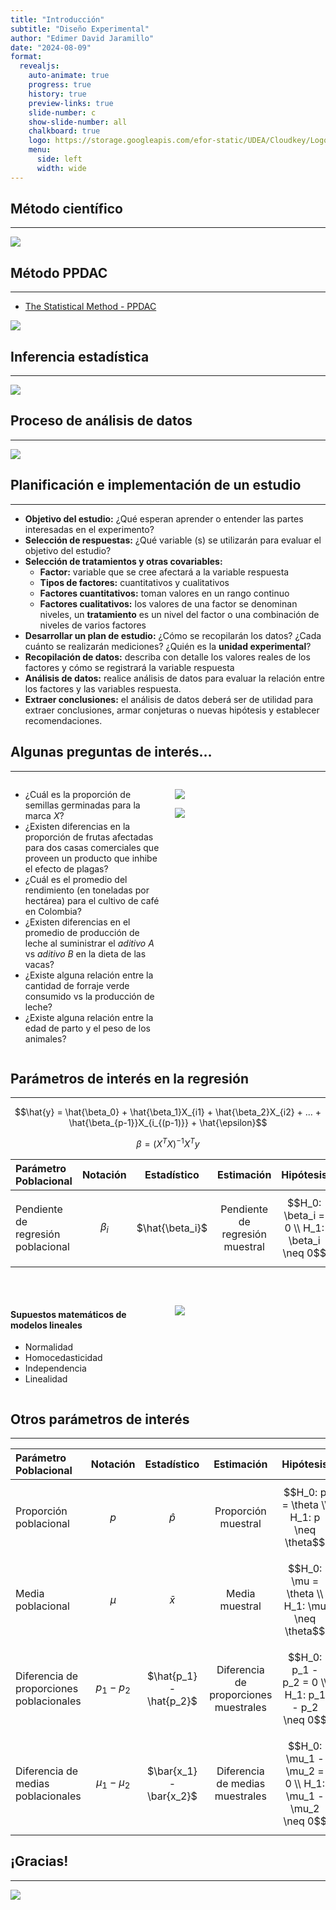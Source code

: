 ```yaml
---
title: "Introducción"
subtitle: "Diseño Experimental"
author: "Edimer David Jaramillo"
date: "2024-08-09"
format:
  revealjs:
    auto-animate: true
    progress: true
    history: true
    preview-links: true
    slide-number: c
    show-slide-number: all
    chalkboard: true
    logo: https://storage.googleapis.com/efor-static/UDEA/Cloudkey/Logohorizontal.png
    menu:
      side: left
      width: wide
---
```


## Método científico
<html><div style='float:left'></div><hr color='#EB811B' size=1px></html> 

![](images/scientific-method.png){fig-align="center"}

## Método PPDAC
<html><div style='float:left'></div><hr color='#EB811B' size=1px></html> 

- [The Statistical Method - PPDAC](https://www.statsref.com/HTML/statistics__statistical_analys.html)

![](images/ppdac.ppm){fig-align="center"}

## Inferencia estadística
<html><div style='float:left'></div><hr color='#EB811B' size=1px></html>

![](images/inferencia.png){fig-align="center"}

## Proceso de análisis de datos
<html><div style='float:left'></div><hr color='#EB811B' size=1px></html> 

![](images/data-science-workflow2.png){fig-align="center"}

## Planificación e implementación de un estudio {.scrollable  .smaller}
<html><div style='float:left'></div><hr color='#EB811B' size=1px></html> 

::: {.incremental}

- **Objetivo del estudio:** ¿Qué esperan aprender o entender las partes interesadas en el experimento?
- **Selección de respuestas:** ¿Qué variable (s) se utilizarán para evaluar el objetivo del estudio?
- **Selección de tratamientos y otras covariables:**
  - **Factor:** variable que se cree afectará a la variable respuesta
  - **Tipos de factores:** cuantitativos y cualitativos
  - **Factores cuantitativos:** toman valores en un rango continuo
  - **Factores cualitativos:** los valores de una factor se denominan niveles, un **tratamiento** es un nivel del factor o una combinación de niveles de varios factores
- **Desarrollar un plan de estudio:** ¿Cómo se recopilarán los datos? ¿Cada cuánto se realizarán mediciones? ¿Quién es la **unidad experimental**?
- **Recopilación de datos:** describa con detalle los valores reales de los factores y cómo se registrará la variable respuesta
- **Análisis de datos:** realice análisis de datos para evaluar la relación entre los factores y las variables respuesta.
- **Extraer conclusiones:** el análisis de datos deberá ser de utilidad para extraer conclusiones, armar conjeturas o nuevas hipótesis y establecer recomendaciones.

:::

## Algunas preguntas de interés... {.scrollable .smaller}
<html><div style='float:left'></div><hr color='#EB811B' size=1px></html> 

::: columns

::: {.column width="50%"}

- ¿Cuál es la proporción de semillas germinadas para la marca *X*?
- ¿Existen diferencias en la proporción de frutas afectadas para dos casas comerciales que proveen un producto que inhibe el efecto de plagas?
- ¿Cuál es el promedio del rendimiento (en toneladas por hectárea) para el cultivo de café en Colombia?
- ¿Existen diferencias en el promedio de producción de leche al suministrar el *aditivo A* vs *aditivo B* en la dieta de las vacas?
- ¿Existe alguna relación entre la cantidad de forraje verde consumido vs la producción de leche?
- ¿Existe alguna relación entre la edad de parto y el peso de los animales?


:::

::: {.column width="50%"}

![](https://s3-us-west-2.amazonaws.com/courses-images/wp-content/uploads/sites/1729/2017/04/15032158/m7_link_prob_statistical_inference_topic_7_1_m7_intro_inference_1_image1.png){fig-align="center"}

![](https://upload.wikimedia.org/wikipedia/commons/thumb/8/82/The_Scientific_Method.svg/1200px-The_Scientific_Method.svg.png){fig-align="center"}

:::

:::

## Parámetros de interés en la regresión {.scrollable .smaller}
<html><div style='float:left'></div><hr color='#EB811B' size=1px></html> 

$$\hat{y} = \hat{\beta_0} + \hat{\beta_1}X_{i1} + \hat{\beta_2}X_{i2} + ... + \hat{\beta_{p-1}}X_{i_{(p-1)}} +  \hat{\epsilon}$$


$$\beta = (X^TX)^{-1}X^Ty$$


| Parámetro Poblacional | Notación | Estadístico | Estimación | Hipótesis |
| :--- | :----------------: | :----: | :-----: | :-------: |
| Pendiente de regresión poblacional | $\beta_i$ | $\hat{\beta_i}$  | Pendiente de regresión muestral | $$H_0: \beta_i = 0 \\ H_1: \beta_i \neq 0$$ |



::: columns

::: {.column width="50%"}

<br>

#### Supuestos matemáticos de modelos lineales

- Normalidad
- Homocedasticidad
- Independencia
- Linealidad

:::

::: {.column width="50%"}

<br>

![](https://bookdown.org/roback/bookdown-BeyondMLR/bookdown-BeyondMLR_files/figure-html/OLSassumptions-1.png){fig-align="center"}

:::

:::

## Otros parámetros de interés {.scrollable .smaller}
<html><div style='float:left'></div><hr color='#EB811B' size=1px></html> 

| Parámetro Poblacional | Notación | Estadístico | Estimación | Hipótesis |
| :--- | :----------------: | :----: | :-----: | :-------: |
| Proporción poblacional | $p$ | $\hat{p}$  | Proporción muestral | $$H_0: p = \theta \\ H_1: p \neq \theta$$ |
| Media poblacional | $\mu$ | $\bar{x}$  | Media muestral | $$H_0: \mu = \theta \\ H_1: \mu \neq \theta$$ |
| Diferencia de proporciones poblacionales | $p_1 - p_2$ | $\hat{p_1} - \hat{p_2}$  | Diferencia de proporciones muestrales | $$H_0: p_1 - p_2 = 0 \\ H_1: p_1 - p_2 \neq 0$$ |
| Diferencia de medias poblacionales | $\mu_1 - \mu_2$ | $\bar{x_1} - \bar{x_2}$  | Diferencia de medias muestrales | $$H_0: \mu_1 - \mu_2 = 0 \\ H_1: \mu_1 - \mu_2 \neq 0$$ |

## ¡Gracias!
<html><div style='float:left'></div><hr color='#EB811B' size=1px></html> 

![](images/gracias.gif){fig-align="center"}